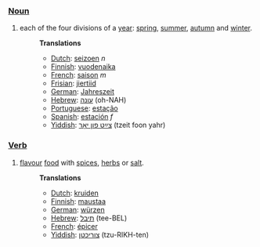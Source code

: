 ===[[Noun]]===
# each of the four divisions of a [[year]]: [[spring]], [[summer]], [[autumn]] and [[winter]].
#:'''Translations'''
#:* [[Dutch]]: [[seizoen]] ''n''
#:* [[Finnish]]: [[vuodenaika]]
#:* [[French]]: [[saison]] ''m''
#:* [[Frisian]]: [[jiertiid]]
#:* [[German]]: [[Jahreszeit]]
#:* [[Hebrew]]: [[עונה]] (oh-NAH)
#:* [[Portuguese]]: [[estação]]
#:* [[Spanish]]: [[estación]] ''f''
#:* [[Yiddish]]: [[צײַט פון יאָר]] (tzeit foon yahr)

===[[Verb]]===
# [[flavour]] [[food]] with [[spice|spices]], [[herb|herbs]] or [[salt]].
#:'''Translations'''
#:* [[Dutch]]: [[kruiden]]
#:* [[Finnish]]: [[maustaa]]
#:* [[German]]: [[würzen]]
#:* [[Hebrew]]: [[תיבל]] (tee-BEL)
#:* [[French]]: [[épicer]]
#:* [[Yiddish]]: [[צוריכטן]] (tzu-RIKH-ten)